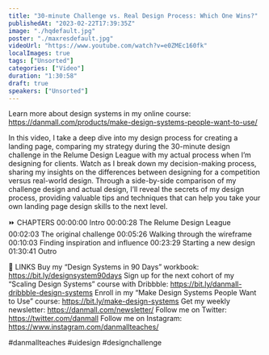 ```yaml
---
title: "30-minute Challenge vs. Real Design Process: Which One Wins?"
publishedAt: "2023-02-22T17:39:35Z"
image: "./hqdefault.jpg"
poster: "./maxresdefault.jpg"
videoUrl: "https://www.youtube.com/watch?v=e0ZMEc160fk"
localImages: true
tags: ["Unsorted"]
categories: ["Video"]
duration: "1:30:58"
draft: true
speakers: ["Unsorted"]
---
```


Learn more about design systems in my online course: https://danmall.com/products/make-design-systems-people-want-to-use/

In this video, I take a deep dive into my design process for creating a landing page, comparing my strategy during the 30-minute design challenge in the Relume Design League with my actual process when I’m designing for clients. Watch as I break down my decision-making process, sharing my insights on the differences between designing for a competition versus real-world design. Through a side-by-side comparison of my challenge design and actual design, I’ll reveal the secrets of my design process, providing valuable tips and techniques that can help you take your own landing page design skills to the next level.

⏩ CHAPTERS
00:00:00 Intro
00:00:28 The Relume Design League
00:02:03 The original challenge
00:05:26 Walking through the wireframe
00:10:03 Finding inspiration and influence
00:23:29 Starting a new design
01:30:41 Outro

🔗 LINKS
Buy my “Design Systems in 90 Days” workbook: https://bit.ly/designsystem90days
Sign up for the next cohort of my “Scaling Design Systems” course with Dribbble: https://bit.ly/danmall-dribbble-design-systems
Enroll in my “Make Design Systems People Want to Use” course: https://bit.ly/make-design-systems
Get my weekly newsletter: https://danmall.com/newsletter/
Follow me on Twitter: https://twitter.com/danmall
Follow me on Instagram: https://www.instagram.com/danmallteaches/

#danmallteaches #uidesign #designchallenge
